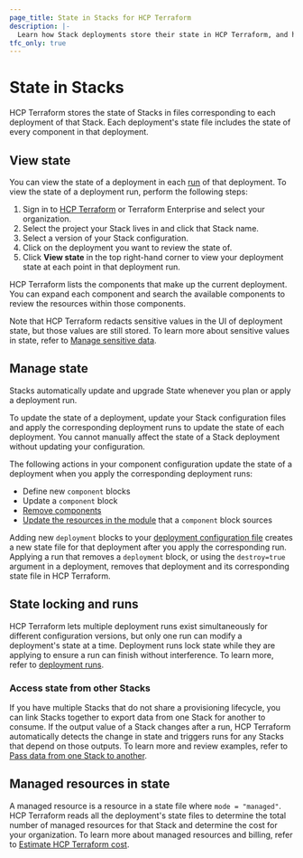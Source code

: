 ```yaml
---
page_title: State in Stacks for HCP Terraform
description: |-
  Learn how Stack deployments store their state in HCP Terraform, and how to modify the state of your Stack deployments.
tfc_only: true
---
```


# State in Stacks

HCP Terraform stores the state of Stacks in files corresponding to each deployment of that Stack. Each deployment's state file includes the state of every component in that deployment.

## View state

You can view the state of a deployment in each [run](/terraform/cloud-docs/stacks/runs) of that deployment. To view the state of a deployment run, perform the following steps:

1. Sign in to [HCP Terraform](https://app.terraform.io/) or Terraform Enterprise and select your organization.
2. Select the project your Stack lives in and click that Stack name.
3. Select a version of your Stack configuration.
4. Click on the deployment you want to review the state of.
5. Click **View state** in the top right-hand corner to view your deployment state at each point in that deployment run.

HCP Terraform lists the components that make up the current deployment. You can expand each component and search the available components to review the resources within those components.

Note that HCP Terraform redacts sensitive values in the UI of deployment state, but those values are still stored. To learn more about sensitive values in state, refer to [Manage sensitive data](/terraform/language/manage-sensitive-data).

## Manage state

Stacks automatically update and upgrade State whenever you plan or apply a deployment run.

To update the state of a deployment, update your Stack configuration files and apply the corresponding deployment runs to update the state of each deployment. You cannot manually affect the state of a Stack deployment without updating your configuration.

The following actions in your component configuration update the state of a deployment when you apply the corresponding deployment runs:

- Define new `component` blocks
- Update a `component` block
- [Remove components](/terraform/language/stacks/components/manage#remove-components)
- [Update the resources in the module](/terraform/language/stacks/components/manage#manage-resources) that a `component` block sources

Adding new `deployment` blocks to your [deployment configuration file](/terraform/language/stacks/deploy/config) creates a new state file for that deployment after you apply the corresponding run. Applying a run that removes a `deployment` block, or using the `destroy=true` argument in a deployment, removes that deployment and its corresponding state file in HCP Terraform.

## State locking and runs

HCP Terraform lets multiple deployment runs exist simultaneously for different configuration versions, but only one run can modify a deployment's state at a time. Deployment runs lock state while they are applying to ensure a run can finish without interference. To learn more, refer to [deployment runs](/terraform/cloud-docs/stacks/runs).

### Access state from other Stacks

If you have multiple Stacks that do not share a provisioning lifecycle, you can link Stacks together to export data from one Stack for another to consume. If the output value of a Stack changes after a run, HCP Terraform automatically detects the change in state and triggers runs for any Stacks that depend on those outputs. To learn more and review examples, refer to [Pass data from one Stack to another](/terraform/language/stacks/deploy/pass-data).

## Managed resources in state

A managed resource is a resource in a state file where `mode = "managed"`. HCP Terraform reads all the deployment's state files to determine the total number of managed resources for that Stack and determine the cost for your organization. To learn more about managed resources and billing, refer to [Estimate HCP Terraform cost](/terraform/cloud-docs/overview/estimate-hcp-terraform-cost).
